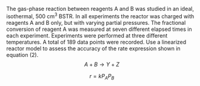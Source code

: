 The gas-phase reaction between reagents A and B was studied in an ideal, isothermal, 500 cm^3^ BSTR. In all experiments the reactor was charged with reagents A and B only, but with varying partial pressures. The fractional conversion of reagent A was measured at seven different elapsed times in each experiment. Experiments were performed at three different temperatures. A total of 189 data points were recorded. Use a linearized reactor model to assess the accuracy of the rate expression shown in equation (2).
$$
A + B \rightarrow Y + Z \tag{1}
$$

$$
r = k P_A P_B \tag{2}
$$
